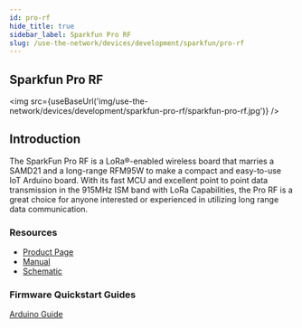 ```yaml
---
id: pro-rf
hide_title: true
sidebar_label: Sparkfun Pro RF
slug: /use-the-network/devices/development/sparkfun/pro-rf
---
```



## Sparkfun Pro RF

<img
  src={useBaseUrl('img/use-the-network/devices/development/sparkfun-pro-rf/sparkfun-pro-rf.jpg')}
/>

## Introduction

The SparkFun Pro RF is a LoRa®-enabled wireless board that marries a SAMD21 and a long-range RFM95W
to make a compact and easy-to-use IoT Arduino board. With its fast MCU and excellent point to point
data transmission in the 915MHz ISM band with LoRa Capabilities, the Pro RF is a great choice for
anyone interested or experienced in utilizing long range data communication.

### Resources

- [Product Page](https://www.sparkfun.com/products/14916)
- [Manual](https://learn.sparkfun.com/tutorials/sparkfun-samd21-pro-rf-hookup-guide?_ga=2.165621823.1036802692.1607713936-859284285.1605745645#introduction)
- [Schematic ](https://cdn.sparkfun.com/assets/f/f/8/e/f/SAMD21_Pro_RF_v11_Schematic.pdf)

### Firmware Quickstart Guides

[Arduino Guide](/use-the-network/devices/development/sparkfun/pro-rf/arduino)
